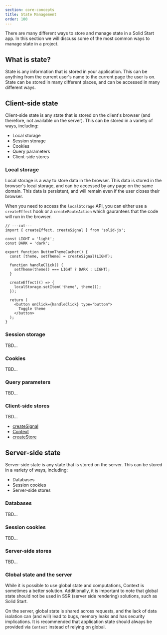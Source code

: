 ```yaml
---
section: core-concepts
title: State Management
order: 100
---
```


There are many different ways to store and manage state in a Solid Start app. In this section we will discuss some of the most common ways to manage state in a project.

## What is state?

State is any information that is stored in your application. This can be anything from the current user's name to the current page the user is on. State can be stored in many different places, and can be accessed in many different ways.

## Client-side state

Client-side state is any state that is stored on the client's browser (and therefore, not available on the server). This can be stored in a variety of ways, including:

- Local storage
- Session storage
- Cookies
- Query parameters
- Client-side stores

### Local storage

Local storage is a way to store data in the browser. This data is stored in the browser's local storage, and can be accessed by any page on the same domain. This data is persistent, and will remain even if the user closes their browser.

When you need to access the `localStorage` API, you can either use a `createEffect` hook or a `createRouteAction` which gaurantees that the code will run in the browser.

```tsx twoslash {14} filename="components/ThemePicker.tsx"
// ---cut---
import { createEffect, createSignal } from 'solid-js';

const LIGHT = 'light';
const DARK = 'dark';

export function ButtonThemeCacher() {
  const [theme, setTheme] = createSignal(LIGHT);

  function handleClick() {
    setTheme(theme() === LIGHT ? DARK : LIGHT);
  }

  createEffect(() => {
    localStorage.setItem('theme', theme());
  });

  return (
    <button onClick={handleClick} type="button">
      Toggle theme
    </button>
  );
}
```

### Session storage

TBD...

### Cookies

TBD...

### Query parameters

TBD...

### Client-side stores

TBD...

- [createSignal](https://www.solidjs.com/docs/latest/api#createsignal)
- [Context](https://www.solidjs.com/docs/latest/api#createcontext)
- [createStore](https://www.solidjs.com/docs/latest/api#using-stores)

## Server-side state

Server-side state is any state that is stored on the server. This can be stored in a variety of ways, including:

- Databases
- Session cookies
- Server-side stores

### Databases

TBD...

### Session cookies

TBD...

### Server-side stores

TBD...

### Global state and the server

While it is possible to use global state and computations, Context is sometimes a better solution. Additionally, it is important to note that global state should not be used in SSR (server side rendering) solutions, such as Solid Start.

On the server, global state is shared across requests, and the lack of data isolation can (and will) lead to bugs, memory leaks and has security implications. It is recommended that application state should always be provided via `Context` instead of relying on global.
